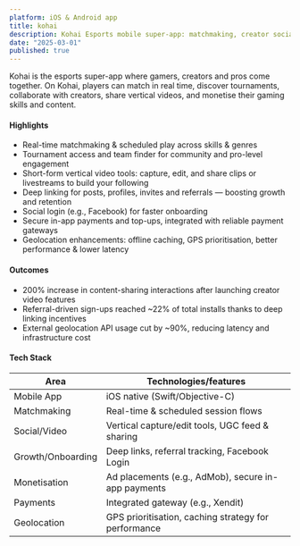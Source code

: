 ```yaml
---
platform: iOS & Android app
title: kohai
description: Kohai Esports mobile super-app: matchmaking, creator social video, real-time play, monetisation and seamless payments.
date: "2025-03-01"
published: true
---
```


Kohai is the esports super-app where gamers, creators and pros come together. On Kohai, players can match in real time, discover tournaments, collaborate with creators, share vertical videos, and monetise their gaming skills and content.

#### Highlights

- Real-time matchmaking & scheduled play across skills & genres
- Tournament access and team finder for community and pro-level engagement
- Short-form vertical video tools: capture, edit, and share clips or livestreams to build your following
- Deep linking for posts, profiles, invites and referrals — boosting growth and retention
- Social login (e.g., Facebook) for faster onboarding
- Secure in-app payments and top-ups, integrated with reliable payment gateways
- Geolocation enhancements: offline caching, GPS prioritisation, better performance & lower latency

#### Outcomes

- 200% increase in content-sharing interactions after launching creator video features
- Referral-driven sign-ups reached ~22% of total installs thanks to deep linking incentives
- External geolocation API usage cut by ~90%, reducing latency and infrastructure cost

#### Tech Stack

| Area              | Technologies/features                                |
| ----------------- | ---------------------------------------------------- |
| Mobile App        | iOS native (Swift/Objective-C)                       |
| Matchmaking       | Real-time & scheduled session flows                  |
| Social/Video      | Vertical capture/edit tools, UGC feed & sharing      |
| Growth/Onboarding | Deep links, referral tracking, Facebook Login        |
| Monetisation      | Ad placements (e.g., AdMob), secure in-app payments  |
| Payments          | Integrated gateway (e.g., Xendit)                    |
| Geolocation       | GPS prioritisation, caching strategy for performance |
